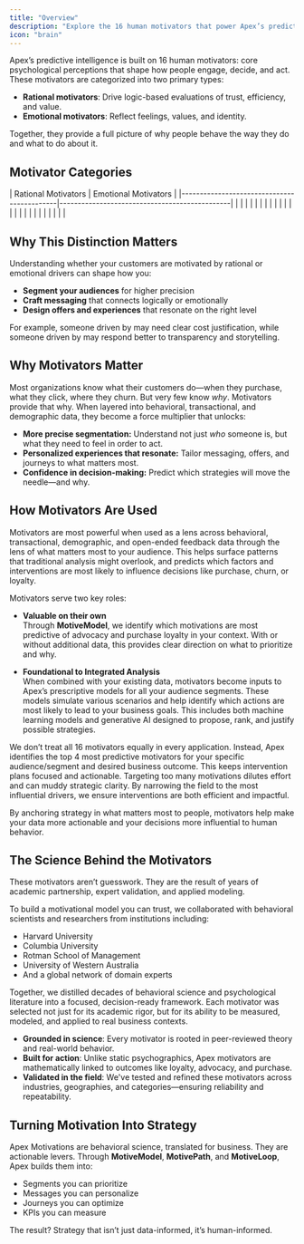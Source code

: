 ```yaml
---
title: "Overview"
description: "Explore the 16 human motivators that power Apex’s predictive intelligence."
icon: "brain"
---
```



Apex’s predictive intelligence is built on 16 human motivators: core psychological perceptions that shape how people engage, decide, and act. These motivators are categorized into two primary types:

- **Rational motivators**: Drive logic-based evaluations of trust, efficiency, and value.
- **Emotional motivators**: Reflect feelings, values, and identity.

Together, they provide a full picture of why people behave the way they do and what to do about it.

## Motivator Categories

<Frame>
| Rational Motivators                        | Emotional Motivators                         |
|--------------------------------------------|-----------------------------------------------|
| <Motivator name="uncomplicated" />         | <Motivator name="respectful" />              |
| <Motivator name="responsive" />            | <Motivator name="relatable" />               |
| <Motivator name="predictable" />           | <Motivator name="principled" />              |
| <Motivator name="meaningful" />            | <Motivator name="joyful" />                  |
| <Motivator name="involved" />              | <Motivator name="honest" />                  |
| <Motivator name="forward-thinking" />      | <Motivator name="empathetic" />              |
| <Motivator name="distinct" />              | <Motivator name="dependable" />              |
| <Motivator name="affordable" />            | <Motivator name="authentic" />               |
</Frame>

## Why This Distinction Matters

Understanding whether your customers are motivated by rational or emotional drivers can shape how you:

- **Segment your audiences** for higher precision
- **Craft messaging** that connects logically or emotionally
- **Design offers and experiences** that resonate on the right level

For example, someone driven by <Motivator name="affordable" /> may need clear cost justification, while someone driven by <Motivator name="authentic" /> may respond better to transparency and storytelling.

## Why Motivators Matter

Most organizations know what their customers do—when they purchase, what they click, where they churn. But very few know *why*. Motivators provide that why. When layered into behavioral, transactional, and demographic data, they become a force multiplier that unlocks:

- **More precise segmentation:** Understand not just *who* someone is, but what they need to feel in order to act.
- **Personalized experiences that resonate:** Tailor messaging, offers, and journeys to what matters most.
- **Confidence in decision-making:** Predict which strategies will move the needle—and why.

## How Motivators Are Used

Motivators are most powerful when used as a lens across behavioral, transactional, demographic, and open-ended feedback data through the lens of what matters most to your audience. This helps surface patterns that traditional analysis might overlook, and predicts which factors and interventions are most likely to influence decisions like purchase, churn, or loyalty.

Motivators serve two key roles:

- **Valuable on their own**  
  Through **MotiveModel**, we identify which motivations are most predictive of advocacy and purchase loyalty in your context. With or without additional data, this provides clear direction on what to prioritize and why.

- **Foundational to Integrated Analysis**  
  When combined with your existing data, motivators become inputs to Apex’s prescriptive models for all your audience segments. These models simulate various scenarios and help identify which actions are most likely to lead to your business goals. This includes both machine learning models and generative AI designed to propose, rank, and justify possible strategies.

We don’t treat all 16 motivators equally in every application. Instead, Apex identifies the top 4 most predictive motivators for your specific audience/segment and desired business outcome. This keeps intervention plans focused and actionable. Targeting too many motivations dilutes effort and can muddy strategic clarity. By narrowing the field to the most influential drivers, we ensure interventions are both efficient and impactful.

By anchoring strategy in what matters most to people, motivators help make your data more actionable and your decisions more influential to human behavior.


## The Science Behind the Motivators

These motivators aren’t guesswork. They are the result of years of academic partnership, expert validation, and applied modeling.

To build a motivational model you can trust, we collaborated with behavioral scientists and researchers from institutions including:

- Harvard University  
- Columbia University  
- Rotman School of Management  
- University of Western Australia  
- And a global network of domain experts

Together, we distilled decades of behavioral science and psychological literature into a focused, decision-ready framework. Each motivator was selected not just for its academic rigor, but for its ability to be measured, modeled, and applied to real business contexts.

- **Grounded in science**: Every motivator is rooted in peer-reviewed theory and real-world behavior.
- **Built for action**: Unlike static psychographics, Apex motivators are mathematically linked to outcomes like loyalty, advocacy, and purchase.
- **Validated in the field**: We've tested and refined these motivators across industries, geographies, and categories—ensuring reliability and repeatability.


## Turning Motivation Into Strategy

Apex Motivations are behavioral science, translated for business. They are actionable levers. Through **MotiveModel**, **MotivePath**, and **MotiveLoop**, Apex builds them into:

- Segments you can prioritize
- Messages you can personalize
- Journeys you can optimize
- KPIs you can measure

The result? Strategy that isn’t just data-informed, it’s human-informed.

